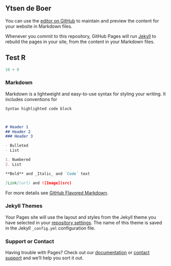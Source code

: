 ## Ytsen de Boer

You can use the [editor on GitHub](https://github.com/yrdeboer/developing_data_products_quiz_week_2/edit/master/index.md) to maintain and preview the content for your website in Markdown files.

Whenever you commit to this repository, GitHub Pages will run [Jekyll](https://jekyllrb.com/) to rebuild the pages in your site, from the content in your Markdown files.


## Test R
```r
16 + 8
```

### Markdown

Markdown is a lightweight and easy-to-use syntax for styling your writing. It includes conventions for

```markdown
Syntax highlighted code block



# Header 1
## Header 2
### Header 3

- Bulleted
- List

1. Numbered
2. List

**Bold** and _Italic_ and `Code` text

[Link](url) and ![Image](src)
```

For more details see [GitHub Flavored Markdown](https://guides.github.com/features/mastering-markdown/).

### Jekyll Themes

Your Pages site will use the layout and styles from the Jekyll theme you have selected in your [repository settings](https://github.com/yrdeboer/developing_data_products_quiz_week_2/settings). The name of this theme is saved in the Jekyll `_config.yml` configuration file.

### Support or Contact

Having trouble with Pages? Check out our [documentation](https://help.github.com/categories/github-pages-basics/) or [contact support](https://github.com/contact) and we’ll help you sort it out.
